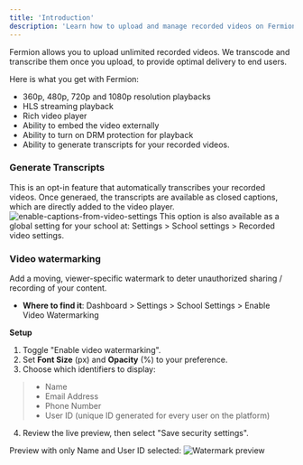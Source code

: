 ```yaml
---
title: 'Introduction'
description: 'Learn how to upload and manage recorded videos on Fermion'
---
```


Fermion allows you to upload unlimited recorded videos. We transcode and transcribe them once you upload, to provide optimal delivery to end users.

Here is what you get with Fermion:

-   360p, 480p, 720p and 1080p resolution playbacks
-   HLS streaming playback
-   Rich video player
-   Ability to embed the video externally
-   Ability to turn on DRM protection for playback
-   Ability to generate transcripts for your recorded videos.

### Generate Transcripts
This is an opt-in feature that automatically transcribes your recorded videos. Once generaed, the transcripts are available as closed captions, which are directly added to the video player.
![enable-captions-from-video-settings](https://67d6ad5ef66ee0901532fd2f.storage.fermion.app/public-uncached/object-store-public-files/uploads/30-09-2025/Arc_PkVrKoTjib.nuhdmq.png)
This option is also available as a global setting for your school at: Settings > School settings > Recorded video settings.
### Video watermarking

Add a moving, viewer-specific watermark to deter unauthorized sharing / recording of your content.

-   **Where to find it**: Dashboard > Settings > School Settings > Enable Video Watermarking

**Setup**

1.   Toggle "Enable video watermarking".
2.   Set **Font Size** (px) and **Opacity** (%) to your preference.
3.   Choose which identifiers to display:
>    -   Name
>    -   Email Address
>    -   Phone Number
>    -   User ID (unique ID generated for every user on the platform)
4.   Review the live preview, then select "Save security settings".

Preview with only Name and User ID selected:
![Watermark preview](https://67d6ad5ef66ee0901532fd2f.storage.fermion.app/public-uncached/object-store-public-files/uploads/11-09-2025/video-watermark.mqethn.png)